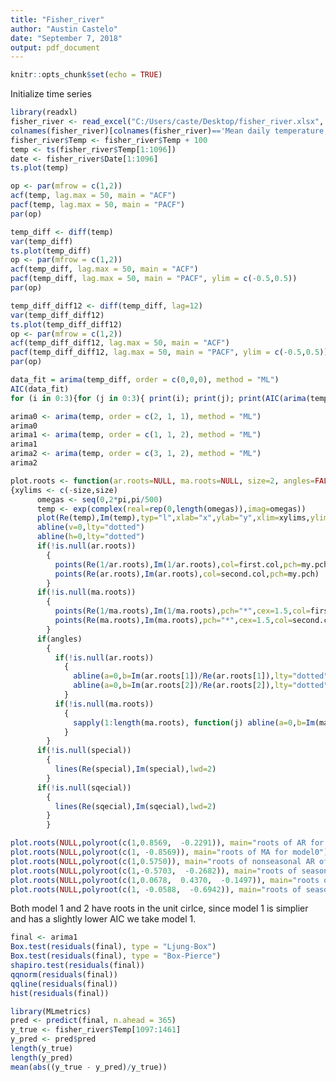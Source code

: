 ---
title: "Fisher_river"
author: "Austin Castelo"
date: "September 7, 2018"
output: pdf_document
---

```{r setup, include=FALSE}
knitr::opts_chunk$set(echo = TRUE)
```

Initialize time series
```{r}
library(readxl)
fisher_river <- read_excel("C:/Users/caste/Desktop/fisher_river.xlsx", col_types = c("date", "numeric"))
colnames(fisher_river)[colnames(fisher_river)=='Mean daily temperature, Fisher River near Dallas, Jan 01, 1988 to Dec 31, 1991'] <- "Temp"
fisher_river$Temp <- fisher_river$Temp + 100
temp <- ts(fisher_river$Temp[1:1096])
date <- fisher_river$Date[1:1096]
ts.plot(temp)
```



```{r}
op <- par(mfrow = c(1,2))
acf(temp, lag.max = 50, main = "ACF")
pacf(temp, lag.max = 50, main = "PACF")
par(op)
```


```{r}
temp_diff <- diff(temp)
var(temp_diff)
ts.plot(temp_diff)
op <- par(mfrow = c(1,2))
acf(temp_diff, lag.max = 50, main = "ACF")
pacf(temp_diff, lag.max = 50, main = "PACF", ylim = c(-0.5,0.5))
par(op)
```

```{r}
temp_diff_diff12 <- diff(temp_diff, lag=12)
var(temp_diff_diff12)
ts.plot(temp_diff_diff12)
op <- par(mfrow = c(1,2))
acf(temp_diff_diff12, lag.max = 50, main = "ACF")
pacf(temp_diff_diff12, lag.max = 50, main = "PACF", ylim = c(-0.5,0.5))
par(op)
```

```{r}
data_fit = arima(temp_diff, order = c(0,0,0), method = "ML")
AIC(data_fit) 
for (i in 0:3){for (j in 0:3){ print(i); print(j); print(AIC(arima(temp_diff, order = c(i,0,j), method = "ML")))}}
```

```{r}
arima0 <- arima(temp, order = c(2, 1, 1), method = "ML")
arima0
arima1 <- arima(temp, order = c(1, 1, 2), method = "ML")
arima1
arima2 <- arima(temp, order = c(3, 1, 2), method = "ML")
arima2
```
```{r}
plot.roots <- function(ar.roots=NULL, ma.roots=NULL, size=2, angles=FALSE, special=NULL, sqecial=NULL,my.pch=1,first.col="blue",second.col="red",main=NULL)
{xylims <- c(-size,size)
      omegas <- seq(0,2*pi,pi/500)
      temp <- exp(complex(real=rep(0,length(omegas)),imag=omegas))
      plot(Re(temp),Im(temp),typ="l",xlab="x",ylab="y",xlim=xylims,ylim=xylims,main=main)
      abline(v=0,lty="dotted")
      abline(h=0,lty="dotted")
      if(!is.null(ar.roots))
        {
          points(Re(1/ar.roots),Im(1/ar.roots),col=first.col,pch=my.pch)
          points(Re(ar.roots),Im(ar.roots),col=second.col,pch=my.pch)
        }
      if(!is.null(ma.roots))
        {
          points(Re(1/ma.roots),Im(1/ma.roots),pch="*",cex=1.5,col=first.col)
          points(Re(ma.roots),Im(ma.roots),pch="*",cex=1.5,col=second.col)
        }
      if(angles)
        {
          if(!is.null(ar.roots))
            {
              abline(a=0,b=Im(ar.roots[1])/Re(ar.roots[1]),lty="dotted")
              abline(a=0,b=Im(ar.roots[2])/Re(ar.roots[2]),lty="dotted")
            }
          if(!is.null(ma.roots))
            {
              sapply(1:length(ma.roots), function(j) abline(a=0,b=Im(ma.roots[j])/Re(ma.roots[j]),lty="dotted"))
            }
        }
      if(!is.null(special))
        {
          lines(Re(special),Im(special),lwd=2)
        }
      if(!is.null(sqecial))
        {
          lines(Re(sqecial),Im(sqecial),lwd=2)
        }
        }
```

```{r}
plot.roots(NULL,polyroot(c(1,0.8569,  -0.2291)), main="roots of AR for model0")
plot.roots(NULL,polyroot(c(1, -0.8569)), main="roots of MA for model0")
plot.roots(NULL,polyroot(c(1,0.5750)), main="roots of nonseasonal AR of model1")
plot.roots(NULL,polyroot(c(1,-0.5703,  -0.2682)), main="roots of seasonal MA of model1")
plot.roots(NULL,polyroot(c(1,0.0678,  0.4370,  -0.1497)), main="roots of nonseasonal AR of model2")
plot.roots(NULL,polyroot(c(1, -0.0588,  -0.6942)), main="roots of seasonal MA of model2")
```
Both model 1 and 2 have roots in the unit cirlce, since model 1 is simplier and has a slightly lower AIC we take model 1.

```{r}
final <- arima1
Box.test(residuals(final), type = "Ljung-Box")
Box.test(residuals(final), type = "Box-Pierce")
shapiro.test(residuals(final))
qqnorm(residuals(final))
qqline(residuals(final))
hist(residuals(final))
```
```{r}
library(MLmetrics)
pred <- predict(final, n.ahead = 365)
y_true <- fisher_river$Temp[1097:1461]
y_pred <- pred$pred
length(y_true)
length(y_pred)
mean(abs((y_true - y_pred)/y_true))
```

